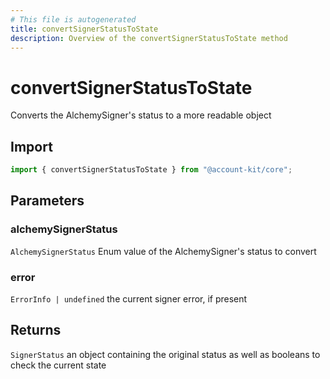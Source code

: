 ```yaml
---
# This file is autogenerated
title: convertSignerStatusToState
description: Overview of the convertSignerStatusToState method
---
```


# convertSignerStatusToState

Converts the AlchemySigner's status to a more readable object

## Import

```ts
import { convertSignerStatusToState } from "@account-kit/core";
```

## Parameters

### alchemySignerStatus

`AlchemySignerStatus`
Enum value of the AlchemySigner's status to convert

### error

`ErrorInfo | undefined`
the current signer error, if present

## Returns

`SignerStatus`
an object containing the original status as well as booleans to check the current state
